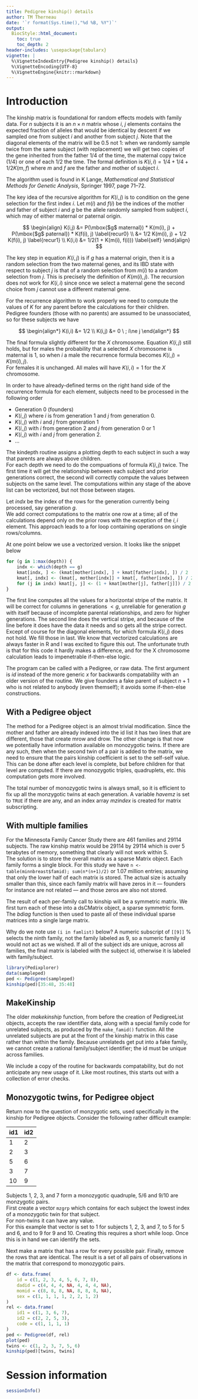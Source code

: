 ```yaml
---
title: Pedigree kinship() details
author: TM Therneau
date: '`r format(Sys.time(),"%d %B, %Y")`'
output:
  BiocStyle::html_document:
    toc: true
    toc_depth: 2
header-includes: \usepackage{tabularx}
vignette: |
  %\VignetteIndexEntry{Pedigree kinship() details}
  %\VignetteEncoding{UTF-8}
  %\VignetteEngine{knitr::rmarkdown}
---
```



Introduction
=====================
The kinship matrix is foundational for random effects models with family data.
For $n$ subjects it is an $n \times n$ matrix whose $i$, $j$ elements contains
the expected fraction of alleles that would be identical by descent
if we sampled one from subject $i$ and another from subject $j$.
Note that the diagonal elements of the matrix will be 0.5 not 1: when we
randomly sample twice from the same subject (with replacement) 
we will get two copies of the gene inherited from the father 1/4 of the
time, the maternal copy twice (1/4) or one of each 1/2 the time.
The formal definition is $K(i,i) = 1/4 + 1/4 + 1/2 K(m,f)$ where
$m$ and $f$ are the father and mother of subject $i$.

The algorithm used is found in K Lange, 
*Mathematical and Statistical  Methods for Genetic Analysis*, 
Springer 1997, page 71--72.

The key idea of the recursive algorithm for $K(i,j)$ is to condition on
the gene selection for the first index $i$.
Let $m(i)$ and $f(i)$ be the indices of the mother and father of subject $i$
and $g$ be the allele randomly sampled from subject $i$,
which may of either maternal or paternal origin.

$$
\begin{align}
    K(i,j) &= P(\mbox{$g$ maternal}) * K(m(i), j) + 
                P(\mbox{$g$ paternal}) * K(f(i), j) \label{recur0} \\
            &= 1/2 K(m(i), j) + 1/2 K(f(i), j)   \label{recur1} \\
    K(i,i) &= 1/2(1 + K(m(i), f(i))) \label{self} 
\end{align}
$$

The key step in equation $K(i,j)$ is if $g$ has a maternal origin, then
it is a random selection from the two maternal genes, and its IBD state with
respect to subject $j$ is that of a random selection from $m(i)$ to a random
selection from $j$.  This is precisely the definition of $K(m(i), j)$.
The recursion does not work for $K(i,i)$ since once 
we select a maternal gene the second choice from $j$ cannot use a 
different maternal gene.


For the recurrence algorithm to work properly we need to compute the
values of $K$ for any parent before the calculations for their children.
Pedigree founders (those with no parents) are assumed to be unassociated,
so for these subjects we have

$$
\begin{align*}
    K(i,i) &= 1/2 \\
    K(i,j) &= 0 \ ; i\ne j
\end{align*}
$$

The final formula slightly different for the $X$ chromosome. 
Equation $K(i,j)$ still holds, but for males the probability
that a selected $X$ chromosome is maternal is 1, so when $i$ a male
the recurrence formula becomes $K(i,j) = K(m(i),j)$.  
For females it is unchanged.
All males will have $K(i,i) = 1$ for the $X$ chromosome.

In order to have already-defined terms on the right hand side of the
recurrence formula for each element, subjects need to be processed
in the following order

- Generation 0 (founders)
- $K(i,j)$ where $i$ is from generation 1 and $j$ from generation 0.
- $K(i,j)$ with $i$ and $j$ from generation 1
- $K(i,j)$ with $i$ from generation 2 and $j$ from generation 0 or 1
- $K(i,j)$ with $i$ and $j$ from generation 2.
- ...


The kindepth routine assigns a plotting depth to each subject in such
a way that parents are always above children.  
For each depth we need to do the compuations of formula $K(i,j)$
twice. The first time it will get the relationship between each subject
and prior generations correct, the second will correctly compute the
values between subjects on the same level.
The computations within any stage of the above list can be vectorized,
but not those between stages.

Let $indx$ be the index of the
rows for the generation currently being processed, say generation $g$.  
We add correct computations to the matrix one row at a time;
all of the calculations depend only on the prior rows with the
exception of the $i,i$ element.
This approach leads to
a for loop containing operations on single rows/columns.  

At one point below we use a vectorized version. It looks like the snippet below

```r
for (g in 1:max(depth)) {
    indx <- which(depth == g)
    kmat[indx, ] <- (kmat[mother[indx], ] + kmat[father[indx], ]) / 2
    kmat[, indx] <- (kmat[, mother[indx]] + kmat[, father[indx], ]) / 2
    for (j in indx) kmat[j, j] <- (1 + kmat[mother[j], father[j]]) / 2
}
```

The first line computes all the values for a horizontal stripe of the
matrix. It will be correct for columns in generations $<g$, unreliable
for generation $g$ with itself because of incomplete parental relationships,
and zero for higher generations.
The second line does the vertical stripe, and because of the line before it
does have the data it needs and so gets all the stripe correct.
Except of course for the diagonal elements, for which formula $K(i,j)$
does not hold.  We fill those in last.
We know that vectorized calculations are always faster in R and I was excited
to figure this out.  The unfortunate truth is that for this code
it hardly makes a difference, and for the X chromosome calculation leads to
impenetrable if-then-else logic.

The program can be called with a Pedigree, or
raw data.  The first argument is $id$ instead of the more generic $x$
for backwards compatability with an older version of the routine.
We give founders a fake parent of subject $n+1$ who is not related to
anybody (even themself); it avoids some if-then-else constructions.

## With a Pedigree object

The method for a Pedigree object is an almost trivial modification. Since the
mother and father are already indexed into the id list it has 
two lines that are different, those that create mrow and drow.
The other change is that now we potentially have information available
on monozygotic twins.  If there are any such, then when the second
twin of a pair is added to the matrix, we need to ensure that the
pairs kinship coefficient is set to the self-self value.
This can be done after each level is complete, but before children
for that level are computed.
If there are monozygotic triples, quadruplets, etc. this computation gets 
more involved.

The total number of monozygotic twins is always small, so it is efficient to
fix up all the monzygotic twins at each generation.
A variable $havemz$ is set to `TRUE` if there are any, and an index array
$mzindex$ is created for matrix subscripting.


## With multiple families

For the Minnesota Family Cancer Study there are 461 families and 29114
subjects. The raw kinship matrix would be 29114 by 29114 which is over
5 terabytes of memory, something that clearly will not work within S.       
The solution is to store the overall matrix as a sparse Matrix object.
Each family forms a single block. For this study we have
`n <- table(minnbreast$famid); sum(n*(n+1)/2)` or 1.07 million entries;
assuming that only the lower half of each matrix is stored.
The actual size is actually smaller than this, since each family
matrix will have zeros in it --- founders for instance are not related ---
and those zeros are also not stored.

The result of each per-family call to kinship will be a symmetric matrix.
We first turn each of these into a dsCMatrix object, a sparse symmetric
form. 
The $bdiag$ function is then used to paste all of these individual
sparse matrices into a single large matrix.

Why do we note use `(i in famlist)` below?  A numeric subscript of `[[9]]` %
selects the ninth family, not the family labeled as 9, so a numeric
family id would not act as we wished.
If all of the subject ids are unique, across all families, the final
matrix is labeled with the subject id, otherwise it is labeled with
family/subject.

```r
library(Pedixplorer)
data(sampleped)
ped <- Pedigree(sampleped)
kinship(ped)[35:48, 35:48]
```

## MakeKinship

The older $makekinship$ function,
from before the creation of PedigreeList objects,
accepts the raw identifier data, along with a special family code
for unrelated subjects, as produced by the `make_famid()` function.
All the unrelated subjects are put at the front of the kinship matrix
in this case rather than within the family.
Because unrelateds get put into a fake family, we cannot create a
rational family/subject identifier; the id must be unique across
families.

We include a copy of the routine for backwards compatability, but
do not anticipate any new usage of it.
Like most routines, this starts out with a collection of error checks.

## Monozygotic twins, for Pedigree object

Return now to the question of monzygotic sets, used specifically in the
kinship for Pedigree objects.
Consider the following rather difficult example:

| id1|id2|
|----|---|
| 1  | 2 |
| 2  | 3 |
| 5  | 6 |
| 3  | 7 |
| 10 | 9 |

Subjects 1, 2, 3, and 7 form a monozygotic quadruple, 5/6 and 9/10 are
monzygotic pairs.  
First create a vector `mzgrp` which contains for each subject the
lowest index of a monozygotic twin for that subject.  
For non-twins it can have any value.  
For this example that vector is set to 1 for subjects 1, 2, 3, and 7,
to 5 for 5 and 6, and to 9 for 9 and 10.
Creating this requires a short while loop.
Once this is in hand we can identify the sets.

Next make a matrix that has a row for every possible pair.
Finally, remove the rows that are identical.
The result is a set of all pairs of observations in the matrix that
correspond to monozygotic pairs.

```r
df <- data.frame(
    id = c(1, 2, 3, 4, 5, 6, 7, 8),
    dadid = c(4, 4, 4, NA, 4, 4, 4, NA),
    momid = c(8, 8, 8, NA, 8, 8, 8, NA),
    sex = c(1, 1, 1, 1, 2, 2, 1, 2)
)
rel <- data.frame(
    id1 = c(1, 3, 6, 7),
    id2 = c(2, 2, 5, 3),
    code = c(1, 1, 1, 1)
)
ped <- Pedigree(df, rel)
plot(ped)
twins <- c(1, 2, 3, 7, 5, 6)
kinship(ped)[twins, twins]
```

Session information
===================

```r
sessionInfo()
```

